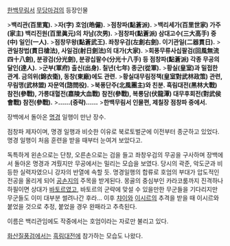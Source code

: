 [[한백무림서]] [[무당마검]]의 등장인물

>'''백리관(百里寬).'''
>'''자(字) 호엄(皓儼).'''
>'''점창파(點蒼派).'''
>'''백리세가(百里世家) 가주(家主) 백리진원(百里眞元)의 차남(次男).'''
>'''점창파(點蒼派) 삼대고수(三大高手) 중(中) 일인(一人).'''
>'''점창무왕(點蒼武王). 좌창우검(左創右劍). 이기관일(二器貫日).'''
>'''관일창법(貫日槍法), 사일검(射日劍法)의 대가(大家).'''
>'''회풍무류사십팔검(回風無流四十八劍), 분광검(分光劍), 분광십팔수(分光十八手) 등 점창파(點蒼派) 각종 무공의 달인(達人).'''
>'''군부(軍府) 출신(出身). 칠년(七年) 종군(從軍).'''
>'''황실(皇室)과 밀접한 관계. 금의위(錦衣衛), 동창(東廠)에도 관련.'''
>'''황실대무림정책(皇室對武林政策) 관련, 무림맹(武林盟) 자문역(諮問役).'''
>'''북풍단주(北風團主)와 친분. 흑림대전(黑林大戰) 참전(參戰), 가릉대혈전(嘉陵大血戰) 참전(參戰), 복룡담(伏龍潭) 대무후회전(對武侯會戰) 참전(參戰).'''
>'''……(중략)……'''
>'''한백무림서 인물편, 제칠장 점창파 중에서.'''



장백에서 돌아온 [[명경]] 일행이 만난 장수.

점창파 제자이며, 명경 일행과 비슷한 이유로 북로토벌군에 이전부터 종군하고 있었다. 명경 일행이 처음 훈련을 받을 때부터 눈여겨 보았다고.

독특하게 왼손으로는 단창, 오른손으로는 검을 들고 좌창우검의 무공을 구사하며 장백에서 돌아온 명경과 겨뤘지만 무공에서는 밀리는 모습을 보였다. 당시의 곽준, 악도군과 비등한 실력자였으니 강자의 반열에 속할 듯. 명경일행의 합류로 호엄의 부대가 압도적인 전공을 올리게 되어 [[공손지]]의 주목을 받게된다. 몽골의 중심부인 카라코룸까지 진격하나 하필이면 상대가 [[바토르]]였고, 바토르의 군략에 맞설 수 있을만한 무군들을 기다리지만 무군들도 이미 대부분 썰려나간 후라...
이후 [[챠이]]와 [[이시르]]의 추격을 받을 때 이시르와 붙었을 것으로 추정, 붙었을 경우 완패라고 추측된다.

이름은 백리관임에도 작중에서는 호엄이라는 자로만 불리고 있다.

[[화산질풍검]]에서는 [[흑림]]대전에 참가하는 모습도 나왔다.
